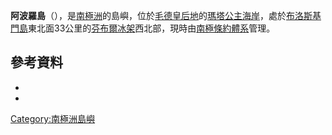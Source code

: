 {{Coord|70|15|S|1|55|W|source:GNIS|display=title}}

'''阿波羅島'''（{{lang-en|Apollo Island}}），是[[南極洲|南極洲]]的島嶼，位於[[毛德皇后地|毛德皇后地]]的[[瑪塔公主海岸|瑪塔公主海岸]]，處於[[布洛斯基門島|布洛斯基門島]]東北面33公里的[[芬布爾冰架|芬布爾冰架]]西北部，現時由[[南極條約體系|南極條約體系]]管理。

==參考資料==
*{{cite gnis | type = antarid | id = 525| name = Apollo Island | accessdate = 2011-05-12}}
*{{usgs-gazetteer|id=525}}

{{Antarctica-geo-stub}}
[[Category:南極洲島嶼|Category:南極洲島嶼]]